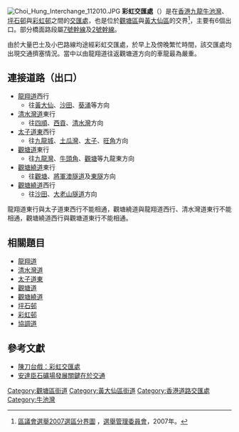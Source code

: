 {{Infobox Hong Kong Road
|中文街道名稱 = 彩虹交匯處
|英文街道名稱 = Choi Hung Interchange
|圖片 = File:Choi Hung Interchange 202103.jpg
|圖片說明 = 從高空看彩虹交匯處（2021年3月）
|隸屬幹線 = 2
|隸屬幹線2 = 7
|路段總長度 =  
|車速限制 = 70
|行車線數量 =  
|所在地區 = [[九龍東|九龍東]][[觀塘區|觀塘區]]及[[黃大仙區|黃大仙區]]<ref>[http://www.landsd.gov.hk/mapping/en/street_name/gnplan/2016/KRM86.pdf 地政總署 - 憲報圖則KRM86]</ref>
|起點    = [[觀塘道|觀塘道]]
|終點    = [[龍翔道|龍翔道]]<br>[[太子道東|太子道東]]<br>[[觀塘繞道|觀塘繞道]]連接路<br>[[清水灣道|清水灣道]]
|道路命名日期 =  2016年7月8日
|命名文件 =  2016年7月8日第3863號[[香港政府憲報|政府憲示]]
|道路動工日期 =  
|道路興建計劃 =  
|道路舊名資料 =  
|通車日期 =  
|收費 =
}}
[[File:Choi_Hung_Interchange_112010.JPG|thumb]]
'''彩虹交匯處'''（{{lang-en|'''Choi Hung Interchange'''}}）是在[[香港|香港]][[九龍|九龍]][[牛池灣|牛池灣]]、[[坪石邨|坪石邨]]與[[彩虹邨|彩虹邨]]之間的[[交匯處|交匯處]]，也是位於[[觀塘區|觀塘區]]與[[黃大仙區|黃大仙區]]的交界<ref>[http://www.elections.gov.hk/dc2007/chi/ebmaps.html 區議會選舉2007選區分界圖] {{webarchive|url=https://web.archive.org/web/20101218123654/http://www.elections.gov.hk/dc2007/chi/ebmaps.html |date=2010-12-18 }}，[[選舉管理委員會|選舉管理委員會]]，2007年。</ref>，主要有6個出口。部分橋面路段屬[[香港7號幹線|7號幹線]]及[[香港2號幹線|2號幹線]]。

由於大量巴士及小巴路線均途經彩虹交匯處，於早上及傍晚繁忙時間，該交匯處均出現交通擠塞情況。當中以由龍翔道往返觀塘道方向的車龍最為嚴重。

== 連接道路（出口）==
*[[龍翔道|龍翔道]]西行
**往[[黃大仙區|黃大仙]]、[[沙田_(香港)|沙田]]、[[葵涌|葵涌]]等方向
*[[清水灣道|清水灣道]]東行
**往[[四順|四順]]、[[西貢區|西貢]]、[[清水灣|清水灣]]方向
*[[太子道|太子道東]]西行
**往[[九龍城|九龍城]]、[[土瓜灣|土瓜灣]]、[[太子_(香港)|太子]]、[[旺角|旺角]]方向
*[[觀塘道|觀塘道]]東行
**往[[九龍灣|九龍灣]]、[[牛頭角|牛頭角]]、[[觀塘|觀塘]]等九龍東方向
*[[觀塘繞道|觀塘繞道]]東行
**往[[觀塘|觀塘]]、[[將軍澳隧道|將軍澳隧道]]及[[東區海底隧道|東隧]]方向
*[[觀塘繞道|觀塘繞道]]西行
**往[[沙田_(香港)|沙田]]、[[大老山隧道|大老山隧道]]方向

龍翔道東行與太子道東西行不能相通，觀塘繞道與龍翔道西行、清水灣道東行不能相通，觀塘繞道西行與觀塘道東行不能相通。

== 相關題目 ==
*[[龍翔道|龍翔道]]
*[[清水灣道|清水灣道]]
*[[太子道東|太子道東]]
*[[觀塘道|觀塘道]]
*[[觀塘繞道|觀塘繞道]]
*[[坪石邨|坪石邨]]
*[[彩虹邨|彩虹邨]]
*[[協調道|協調道]]

== 參考文獻 ==
{{reflist}}
* [http://orientaldaily.on.cc/cnt/lifestyle/20090722/00329_001.html 陳刀台戲：彩虹交匯處] {{Wayback|url=http://orientaldaily.on.cc/cnt/lifestyle/20090722/00329_001.html |date=20160305024149 }}
* [http://paper.wenweipo.com/2012/09/28/PL1209280005.htm 安達臣石礦場發展關鍵在於交通] {{Wayback|url=http://paper.wenweipo.com/2012/09/28/PL1209280005.htm |date=20160304065751 }}
{{香港7號幹線}}
{{香港2號幹線}}

[[Category:觀塘區街道|Category:觀塘區街道]]
[[Category:黃大仙區街道|Category:黃大仙區街道]]
[[Category:香港道路交匯處|Category:香港道路交匯處]]
[[Category:牛池灣|Category:牛池灣]]